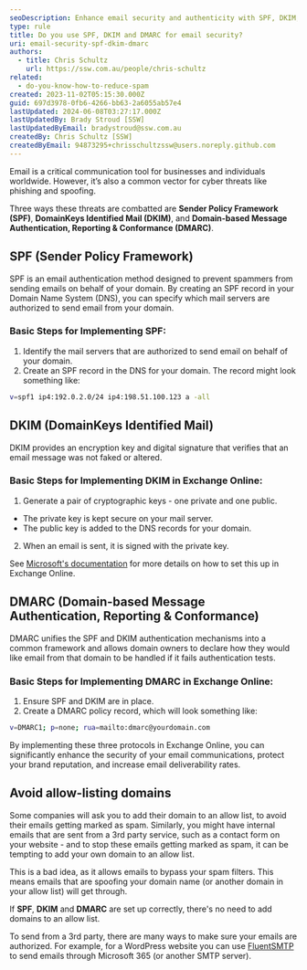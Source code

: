 ```yaml
---
seoDescription: Enhance email security and authenticity with SPF, DKIM, and DMARC protocols in Exchange Online.
type: rule
title: Do you use SPF, DKIM and DMARC for email security?
uri: email-security-spf-dkim-dmarc
authors:
  - title: Chris Schultz
    url: https://ssw.com.au/people/chris-schultz
related:
  - do-you-know-how-to-reduce-spam
created: 2023-11-02T05:15:30.000Z
guid: 697d3978-0fb6-4266-bb63-2a6055ab57e4
lastUpdated: 2024-06-08T03:27:17.000Z
lastUpdatedBy: Brady Stroud [SSW]
lastUpdatedByEmail: bradystroud@ssw.com.au
createdBy: Chris Schultz [SSW]
createdByEmail: 94873295+chrisschultzssw@users.noreply.github.com
---
```


Email is a critical communication tool for businesses and individuals worldwide. However, it’s also a common vector for cyber threats like phishing and spoofing.

Three ways these threats are combatted are **Sender Policy Framework (SPF)**, **DomainKeys Identified Mail (DKIM)**, and **Domain-based Message Authentication, Reporting & Conformance (DMARC)**.
## SPF (Sender Policy Framework)

SPF is an email authentication method designed to prevent spammers from sending emails on behalf of your domain. By creating an SPF record in your Domain Name System (DNS), you can specify which mail servers are authorized to send email from your domain.

### Basic Steps for Implementing SPF:

1. Identify the mail servers that are authorized to send email on behalf of your domain.
2. Create an SPF record in the DNS for your domain. The record might look something like:

```bash
v=spf1 ip4:192.0.2.0/24 ip4:198.51.100.123 a -all
```

## DKIM (DomainKeys Identified Mail)

DKIM provides an encryption key and digital signature that verifies that an email message was not faked or altered.

### Basic Steps for Implementing DKIM in Exchange Online:

1. Generate a pair of cryptographic keys - one private and one public.

- The private key is kept secure on your mail server.
- The public key is added to the DNS records for your domain.

2. When an email is sent, it is signed with the private key.

See [Microsoft's documentation](https://learn.microsoft.com/en-us/microsoft-365/security/office-365-security/email-authentication-dkim-configure?view=o365-worldwide) for more details on how to set this up in Exchange Online.

## DMARC (Domain-based Message Authentication, Reporting & Conformance)

DMARC unifies the SPF and DKIM authentication mechanisms into a common framework and allows domain owners to declare how they would like email from that domain to be handled if it fails authentication tests.

### Basic Steps for Implementing DMARC in Exchange Online:

1. Ensure SPF and DKIM are in place.
2. Create a DMARC policy record, which will look something like:

```bash
v=DMARC1; p=none; rua=mailto:dmarc@yourdomain.com
```

By implementing these three protocols in Exchange Online, you can significantly enhance the security of your email communications, protect your brand reputation, and increase email deliverability rates.

## Avoid allow-listing domains

Some companies will ask you to add their domain to an allow list, to avoid their emails getting marked as spam. Similarly, you might have internal emails that are sent from a 3rd party service, such as a contact form on your website - and to stop these emails getting marked as spam, it can be tempting to add your own domain to an allow list.

This is a bad idea, as it allows emails to bypass your spam filters. This means emails that are spoofing your domain name (or another domain in your allow list) will get through.

If **SPF**, **DKIM** and **DMARC** are set up correctly, there's no need to add domains to an allow list.

To send from a 3rd party, there are many ways to make sure your emails are authorized. For example, for a WordPress website you can use [FluentSMTP](https://fluentsmtp.com/) to send emails through Microsoft 365 (or another SMTP server).
